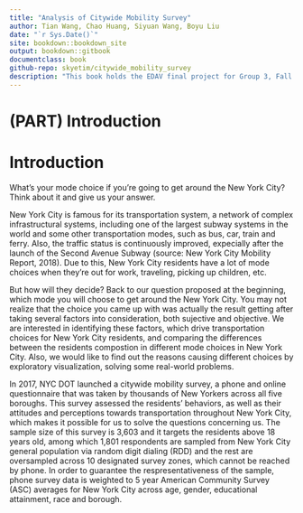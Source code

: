 ```yaml
---
title: "Analysis of Citywide Mobility Survey" 
author: Tian Wang, Chao Huang, Siyuan Wang, Boyu Liu
date: "`r Sys.Date()`"
site: bookdown::bookdown_site
output: bookdown::gitbook
documentclass: book
github-repo: skyetim/citywide_mobility_survey
description: "This book holds the EDAV final project for Group 3, Fall 2019, Columbia University"
---
```


# (PART) Introduction {-}

# Introduction

What's your mode choice if you're going to get around the New York City? Think about it and give us your answer. 

New York City is famous for its transportation system, a network of complex infrastructural systems, including one of the largest subway systems in the world and some other transportation modes, such as bus, car, train and ferry. Also, the traffic status is continuously improved, expecially after the launch of the Second Avenue Subway (source: New York City Mobility Report, 2018). Due to this, New York City residents have a lot of mode choices when they're out for work, traveling, picking up children, etc. 

But how will they decide? Back to our question proposed at the beginning, which mode you will choose to get around the New York City. You may not realize that the choice you came up with was actually the result getting after taking several factors into consideration, both sujective and objective. We are interested in identifying these factors, which drive transportation choices for New York City residents, and comparing the differences between the residents compostion in different mode choices in New York City. Also, we would like to find out the reasons causing different choices by exploratory visualization, solving some real-world problems.

In 2017, NYC DOT launched a citywide mobility survey, a phone and online questionnaire that was taken by thousands of New Yorkers across all five boroughs. This survey assessed the residents' behaviors, as well as their attitudes and perceptions towards transportation throughout New York City, which makes it possible for us to solve the questions concerning us. The sample size of this survey is 3,603 and it targets the residents above 18 years old, among which 1,801 respondents are sampled from New York City general population via random digit dialing (RDD) and the rest are oversampled across 10 designated survey zones, which cannot be reached by phone. In order to guarantee the respresentativeness of the sample, phone survey data is weighted to 5 year American Community Survey (ASC) averages for New York City across age, gender, educational attainment, race and borough.
 



